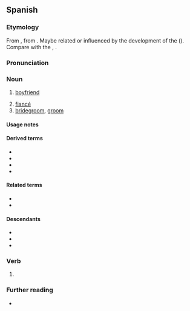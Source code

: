 {{also|nòvio}}
==Spanish==

===Etymology===
From {{inh|es|VL.|*novius||newly wed}}, from {{inh|es|la|novus||new}}. Maybe related or influenced by the development of the {{cog|xce|*novios}} ({{cog|cel-pro|*nouyos}}). Compare with the {{cog|pt|noivo}}, {{cog|ca|nuvi}}.

===Pronunciation===
{{es-pr|+<audio:LL-Q1321 (spa)-AdrianAbdulBaha-novio.wav;Audio (Colombia)>}}

===Noun===
{{es-noun|m|f=+}}

# [[boyfriend]] {{gloss|romantic partner}}
#: {{syn|es|enamorado|pareja|pololo|q3=Chile}}
# [[fiancé]]
# [[bridegroom]], [[groom]]

====Usage notes====
{{es-note-noun-mf}}

====Derived terms====
* {{l|es|amigovio}}
* {{l|es|atrapanovios}}
* {{l|es|compuesto y sin novia}}
* {{l|es|noviazgo}}

====Related terms====
* {{l|es|nuevo}}
* {{l|es|novix}}

====Descendants====
* {{desc|ca|nòvio|bor=1}}
* {{desc|ceb|nobyo|bor=1}}
* {{desc|tl|nobyo|bor=1}}

===Verb===
{{head|es|verb form}}

# {{es-verb form of|noviar}}

===Further reading===
* {{R:es:DRAE}}